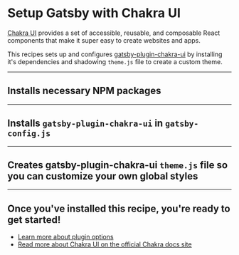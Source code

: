 # Setup Gatsby with Chakra UI

[Chakra UI](https://chakra-ui.com/) provides a set of accessible, reusable, and composable React components that make it super easy to create websites and apps.

This recipes sets up and configures [gatsby-plugin-chakra-ui](https://www.gatsbyjs.com/plugins/gatsby-plugin-chakra-ui/) by installing it's dependencies and shadowing `theme.js` file to create a custom theme.

---

## Installs necessary NPM packages

<NPMPackage name="@emotion/react" />
<NPMPackage name="@emotion/styled" />
<NPMPackage name="@chakra-ui/core" />
<NPMPackage name="gatsby-plugin-chakra-ui" />

---

## Installs `gatsby-plugin-chakra-ui` in `gatsby-config.js`

<GatsbyPlugin name="gatsby-plugin-chakra-ui" />

---

## Creates gatsby-plugin-chakra-ui `theme.js` file so you can customize your own global styles

<GatsbyShadowFile theme="gatsby-plugin-chakra-ui" path="src/theme.js" />

---

## Once you've installed this recipe, you're ready to get started!

- [Learn more about plugin options](https://github.com/chakra-ui/chakra-ui/tree/develop/tooling/gatsby-plugin-chakra-ui#plugin-options)
- [Read more about Chakra UI on the official Chakra docs site](https://chakra-ui.com/getting-started)
